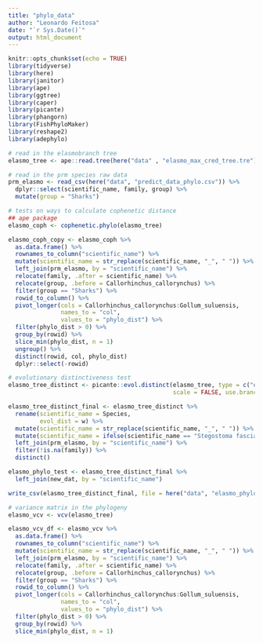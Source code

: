 ```yaml
---
title: "phylo_data"
author: "Leonardo Feitosa"
date: "`r Sys.Date()`"
output: html_document
---
```


```r
knitr::opts_chunk$set(echo = TRUE)
library(tidyverse)
library(here)
library(janitor)
library(ape)
library(ggtree)
library(caper)
library(picante)
library(phangorn)
library(FishPhyloMaker)
library(reshape2)
library(adephylo)
```

```r
# read in the elasmobranch tree
elasmo_tree <- ape::read.tree(here("data" , "elasmo_max_cred_tree.tre"))

# read in the prm species raw data
prm_elasmo <- read_csv(here("data", "predict_data_phylo.csv")) %>% 
  dplyr::select(scientific_name, family, group) %>% 
  mutate(group = "Sharks")
```


```r
# tests on ways to calculate cophenetic distance
## ape package
elasmo_coph <- cophenetic.phylo(elasmo_tree)

elasmo_coph_copy <- elasmo_coph %>% 
  as.data.frame() %>% 
  rownames_to_column("scientific_name") %>% 
  mutate(scientific_name = str_replace(scientific_name, "_", " ")) %>% 
  left_join(prm_elasmo, by = "scientific_name") %>% 
  relocate(family, .after = scientific_name) %>% 
  relocate(group, .before = Callorhinchus_callorynchus) %>% 
  filter(group == "Sharks") %>% 
  rowid_to_column() %>% 
  pivot_longer(cols = Callorhinchus_callorynchus:Gollum_suluensis,
               names_to = "col",
               values_to = "phylo_dist") %>% 
  filter(phylo_dist > 0) %>%  
  group_by(rowid) %>% 
  slice_min(phylo_dist, n = 1) 
  ungroup() %>% 
  distinct(rowid, col, phylo_dist) 
  dplyr::select(-rowid) 

# evolutionary distinctiveness test
elasmo_tree_distinct <- picante::evol.distinct(elasmo_tree, type = c("equal.splits", "fair.proportion"),
                                               scale = FALSE, use.branch.lengths = TRUE)

elasmo_tree_distinct_final <- elasmo_tree_distinct %>% 
  rename(scientific_name = Species,
         evol_dist = w) %>% 
  mutate(scientific_name = str_replace(scientific_name, "_", " ")) %>% 
  mutate(scientific_name = ifelse(scientific_name == "Stegostoma fasciatum", "Stegostoma tigrinum", scientific_name)) %>% 
  left_join(prm_elasmo, by = "scientific_name") %>% 
  filter(!is.na(family)) %>% 
  distinct()

elasmo_phylo_test <- elasmo_tree_distinct_final %>% 
  left_join(new_dat, by = "scientific_name")

write_csv(elasmo_tree_distinct_final, file = here("data", "elasmo_phylo_dist.csv"), col_names = TRUE, na = "")
```


```r
# variance matrix in the phylogeny
elasmo_vcv <- vcv(elasmo_tree)

elasmo_vcv_df <- elasmo_vcv %>% 
  as.data.frame() %>% 
  rownames_to_column("scientific_name") %>% 
  mutate(scientific_name = str_replace(scientific_name, "_", " ")) %>% 
  left_join(prm_elasmo, by = "scientific_name") %>% 
  relocate(family, .after = scientific_name) %>% 
  relocate(group, .before = Callorhinchus_callorynchus) %>% 
  filter(group == "Sharks") %>% 
  rowid_to_column() %>% 
  pivot_longer(cols = Callorhinchus_callorynchus:Gollum_suluensis,
               names_to = "col",
               values_to = "phylo_dist") %>% 
  filter(phylo_dist > 0) %>%  
  group_by(rowid) %>% 
  slice_min(phylo_dist, n = 1)

```

